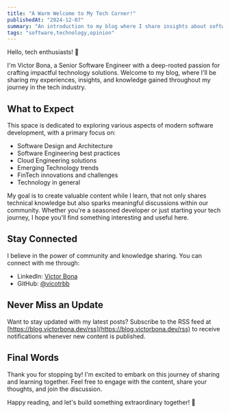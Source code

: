 ```yaml
---
title: "A Warm Welcome to My Tech Corner!"
publishedAt: "2024-12-07"
summary: "An introduction to my blog where I share insights about software engineering, architecture, cloud technologies and technology in general."
tags: "software,technology,opinion"
---
```


Hello, tech enthusiasts! 👋

I'm Victor Bona, a Senior Software Engineer with a deep-rooted passion for crafting impactful technology solutions. Welcome to my blog, where I'll be sharing my experiences, insights, and knowledge gained throughout my journey in the tech industry.

## What to Expect

This space is dedicated to exploring various aspects of modern software development, with a primary focus on:

- Software Design and Architecture
- Software Engineering best practices
- Cloud Engineering solutions
- Emerging Technology trends
- FinTech innovations and challenges
- Technology in general

My goal is to create valuable content while I learn, that not only shares technical knowledge but also sparks meaningful discussions within our community. Whether you're a seasoned developer or just starting your tech journey, I hope you'll find something interesting and useful here.

## Stay Connected

I believe in the power of community and knowledge sharing. You can connect with me through:

- LinkedIn: [Victor Bona](https://www.linkedin.com/in/victorbona/)
- GitHub: [@vicotrbb](https://github.com/vicotrbb/victorbona.blog)

## Never Miss an Update

Want to stay updated with my latest posts? Subscribe to the RSS feed at [https://blog.victorbona.dev/rss](https://blog.victorbona.dev/rss) to receive notifications whenever new content is published.

## Final Words

Thank you for stopping by! I'm excited to embark on this journey of sharing and learning together. Feel free to engage with the content, share your thoughts, and join the discussion.

Happy reading, and let's build something extraordinary together! 🚀

